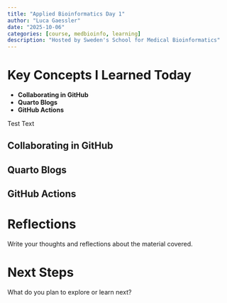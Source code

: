 ```yaml
---
title: "Applied Bioinformatics Day 1"
author: "Luca Gaessler"
date: "2025-10-06"
categories: [course, medbioinfo, learning]
description: "Hosted by Sweden's School for Medical Bioinformatics"
---
```


# Key Concepts I Learned Today

- **Collaborating in GitHub**
- **Quarto Blogs**
- **GitHub Actions**

Test Text

## Collaborating in GitHub

## Quarto Blogs

## GitHub Actions

# Reflections

Write your thoughts and reflections about the material covered.

# Next Steps

What do you plan to explore or learn next?